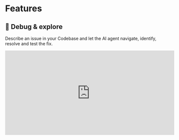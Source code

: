 # Features

## 💫 Debug & explore

Describe an issue in your Codebase and let the AI agent navigate, identify, resolve and test the fix.

<div
  style={{
    position: "relative",
    width: "100%",
    height: 0,
    paddingBottom: "62.5%",
  }}
>
  <iframe
    width="550"
    height="275"
    style={{
      position: "absolute",
      width: "100%",
      height: "100%",
      left: 0,
      top: 0,
    }}
    src="https://www.youtube.com/embed/VmaQFjNJiAk"
    title="Debugging in the editor"
    frameBorder="0"
    allow="accelerometer; autoplay; clipboard-write; encrypted-media; gyroscope; picture-in-picture; web-share"
    allowFullScreen
  />
</div>

## 🔎 Natural language search

Can't remember a particular class or method name? Just describe it in a few words!

**How to access:** You can access this by opening the CodeStory extension from the sidebar and using the text area at the top to search.

![Natural language search](../public/images/nlp-search.png)

## 🥽 Grouped git diffs

See a visual summary of related changes since your last commit.

**How to access:** You can access this by opening the CodeStory extension from the sidebar. The _CHANGES YOU HAVE MADE_ section will auto-populate with your changes.

![Grouped git diffs](../public/images/git-diff.png)

## ✍ ️ Commit message helper

Writing good commit messages is hard — we do half the work by speaking about the 'what', so you can focus on the 'why'.

**How to access:** In the sidebar extension, click on the _COMMIT_ button when you're ready to commit your changes. You can then select the files you want to commit and write your commit message.

## 🪄 One-click migration from VSCode

All your VSCode settings & extensions can be imported in a single step.

**How to access:** See the [getting started guide](/onboarding#importing-vscode-settings) for more details.

![VSCode migration](../public/images/ide-replacement.png)
